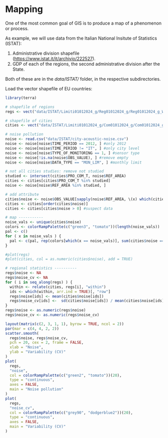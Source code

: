 # Mapping

One of the most common goal of GIS is to produce a map of a phenomenon or process.

As example, we will use data from the Italian National Insitute of Statistics (ISTAT):

  1. Administrative division shapefile (<https://www.istat.it/it/archivio/222527>).
  2. GDP of each of the regions, the second administrative division after the State.

Both of these are in the _data/ISTAT/_ folder, in the respective subdirectories.


Load the vector shapefile of EU countries:
```r
library(terra)

# shapefile of regions
regs <- vect("data/ISTAT/Limiti01012024_g/Reg01012024_g/Reg01012024_g_WGS84.shp")

# shapefile of cities
cities <- vect("data/ISTAT/Limiti01012024_g/Com01012024_g/Com01012024_g_WGS84.shp")

# noise pollution
noise <- read.csv("data/ISTAT/city-acoustic-noise.csv")
noise <- noise[noise$TIME_PERIOD == 2012, ] #only 2012
noise <- noise[noise$TIME_PERIOD != "IT", ] #only city level
noise <- noise[noise$TYPE_OF_MONITORING == 1, ] #sensor type
noise <- noise[!is.na(noise$OBS_VALUE), ] #remove empty
noise <- noise[noise$DATA_TYPE == "MON_LIM", ] #monthly limit

# not all cities studies: remove not studied
studied <- intersect(cities$PRO_COM_T, noise$REF_AREA)
cities <- cities[cities$PRO_COM_T %in% studied]
noise <- noise[noise$REF_AREA %in% studied, ]

# add attribute
cities$noise <- noise$OBS_VALUE[sapply(noise$REF_AREA, \(x) which(cities$PRO_COM_T == x))]
cities <- cities[order(cities$noise)]
cities <- cities[cities$noise > 0] #suspect data

# map -----------
noise_vals <- unique(cities$noise)
colors <- colorRampPalette(c("green3", "tomato"))(length(noise_vals))
pal <- c()
for ( x in noise_vals ) {
  pal <- c(pal, rep(colors[which(x == noise_vals)], sum(cities$noise == x)))
}

#plot(regs)
#plot(cities, col = as.numeric(cities$noise), add = TRUE)

# regional statistics ----------
regs$noise <- NA
regs$noise_cv <- NA
for ( i in seq_along(regs) ) {
  within <- relate(cities, regs[i], "within")
  ids <- which(within, arr.ind = TRUE)[, "row"]
  regs$noise[ids] <- mean(cities$noise[ids])
  regs$noise_cv[ids] <-  sd(cities$noise[ids]) / mean(cities$noise[ids])
}
regs$noise <- as.numeric(regs$noise)
regs$noise_cv <- as.numeric(regs$noise_cv)

layout(matrix(c(2, 3, 1, 1), byrow = TRUE, ncol = 2))
par(mar = c(4, 4, 2, 2))
scatter.smooth(
  regs$noise, regs$noise_cv,
  pch = 20, cex = 2, frame = FALSE,
  xlab = "Noise",
  ylab = "Variability (CV)"
)
plot(
  regs,
  "noise",
  col = colorRampPalette(c("green2", "tomato"))(20),
  type = "continuous",
  axes = FALSE,
  main = "Noise pollution"
)
plot(
  regs,
  "noise_cv",
  col = colorRampPalette(c("grey90", "dodgerblue2"))(20),
  type = "continuous",
  axes = FALSE,
  main = "Variability (CV)"
)
```